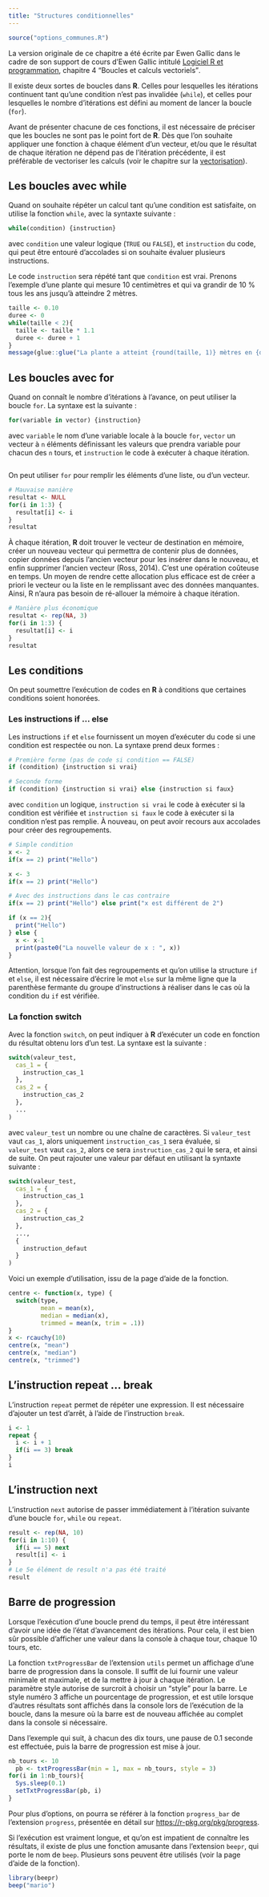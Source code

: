 ```yaml
---
title: "Structures conditionnelles"
---
```


```r
source("options_communes.R")
```

<div class="note">
La version originale de ce chapitre a été écrite par Ewen Gallic dans le cadre de son support de cours d'Ewen Gallic intitulé [Logiciel R et programmation](http://egallic.fr/Enseignement/R/m1_stat_eco_logiciel_R.pdf), chapitre 4 <q>Boucles et calculs vectoriels</q>.
</div>

Il existe deux sortes de boucles dans **R**. Celles pour lesquelles les itérations continuent tant
qu’une condition n’est pas invalidée (`while`{data-pkg="base" data-rdoc="Control"}), et celles pour lesquelles le nombre d’itérations
est défini au moment de lancer la boucle (`for`{data-pkg="base" data-rdoc="Control"}).

Avant de présenter chacune de ces fonctions, il est nécessaire de préciser que les boucles ne
sont pas le point fort de **R**. Dès que l’on souhaite appliquer une fonction à chaque élément d’un
vecteur, et/ou que le résultat de chaque itération ne dépend pas de l’itération précédente, il est
préférable de vectoriser les calculs (voir le chapitre sur la [vectorisation](vectorisation.html)).

## Les boucles avec while

Quand on souhaite répéter un calcul tant qu’une condition est satisfaite, on utilise la fonction
`while`{data-pkg="base" data-rdoc="Control"}, avec la syntaxte suivante :

```r
while(condition) {instruction}
```

avec `condition` une valeur logique (`TRUE` ou `FALSE`), et `instruction` du code, qui
peut être entouré d’accolades si on souhaite évaluer plusieurs instructions.

Le code `instruction` sera répété tant que `condition` est vrai. Prenons l'exemple d'une plante qui mesure 10 centimètres et qui va grandir de 10 % tous les ans jusqu'à atteindre 2 mètres.

```r
taille <- 0.10
duree <- 0
while(taille < 2){
  taille <- taille * 1.1
  duree <- duree + 1
}
message(glue::glue("La plante a atteint {round(taille, 1)} mètres en {duree} années."))
```

## Les boucles avec for

Quand on connaît le nombre d’itérations à l’avance, on peut utiliser la boucle `for`{data-pkg="base" data-rdoc="Control"}. La
syntaxe est la suivante :

```r
for(variable in vector) {instruction}
```

avec `variable` le nom d’une variable locale à la boucle `for`{data-pkg="base" data-rdoc="Control"}, `vector` un vecteur à `n` éléments
définissant les valeurs que prendra variable pour chacun des `n` tours, et `instruction` le code
à exécuter à chaque itération.

```r

```


On peut utiliser `for`{data-pkg="base" data-rdoc="Control"} pour remplir les éléments d’une liste, ou d’un vecteur.
```r
# Mauvaise manière
resultat <- NULL
for(i in 1:3) {
  resultat[i] <- i
}
resultat
```

À chaque itération, **R** doit trouver le vecteur de destination en mémoire, créer un nouveau vecteur
qui permettra de contenir plus de données, copier données depuis l’ancien vecteur pour les
insérer dans le nouveau, et enfin supprimer l’ancien vecteur (Ross, 2014). C’est une opération
coûteuse en temps. Un moyen de rendre cette allocation plus efficace est de créer a priori le
vecteur ou la liste en le remplissant avec des données manquantes. Ainsi, R n’aura pas besoin
de ré-allouer la mémoire à chaque itération.

```r
# Manière plus économique
resultat <- rep(NA, 3)
for(i in 1:3) {
  resultat[i] <- i
}
resultat
```


## Les conditions
On peut soumettre l’exécution de codes en **R** à conditions que certaines conditions soient honorées.

### Les instructions if ... else

Les instructions `if`{data-pkg="base" data-rdoc="Control"} et `else`{data-pkg="base" data-rdoc="Control"} fournissent un moyen d’exécuter du code si une condition est respectée
ou non. La syntaxe prend deux formes :

```r
# Première forme (pas de code si condition == FALSE)
if (condition) {instruction si vrai}

# Seconde forme
if (condition) {instruction si vrai} else {instruction si faux}
```

avec `condition` un logique, `instruction si vrai` le code à exécuter si la condition est vérifiée et `instruction si faux` le code à exécuter si la condition n'est pas remplie.
À nouveau, on peut avoir recours aux accolades pour créer des regroupements.

```r
# Simple condition
x <- 2
if(x == 2) print("Hello")

x <- 3
if(x == 2) print("Hello")

# Avec des instructions dans le cas contraire
if(x == 2) print("Hello") else print("x est différent de 2")

if (x == 2){
  print("Hello")
} else {
  x <- x-1
  print(paste0("La nouvelle valeur de x : ", x))
}
```


<div class="important">
Attention, lorsque l’on fait des regroupements et qu’on utilise la structure `if` et `else`,
il est nécessaire d’écrire le mot `else` sur la même ligne que la parenthèse fermante du
groupe d’instructions à réaliser dans le cas où la condition du `if` est vérifiée.
</div>

### La fonction switch

Avec la fonction `switch`{data-pkg="base"}, on peut indiquer à **R** d’exécuter un code en fonction du résultat
obtenu lors d’un test. La syntaxe est la suivante :

```r
switch(valeur_test,
  cas_1 = {
    instruction_cas_1
  },
  cas_2 = {
    instruction_cas_2
  },
  ...
)
```

avec `valeur_test` un nombre ou une chaîne de caractères. Si `valeur_test` vaut `cas_1`, alors uniquement
`instruction_cas_1` sera évaluée, si `valeur_test` vaut `cas_2`, alors ce sera `instruction_cas_2`
qui le sera, et ainsi de suite. On peut rajouter une valeur par défaut en utilisant la syntaxte
suivante :

```r
switch(valeur_test,
  cas_1 = {
    instruction_cas_1
  },
  cas_2 = {
    instruction_cas_2
  },
  ...,
  {
    instruction_defaut
  }
)
```


Voici un exemple d’utilisation, issu de la page d’aide de la fonction.

```r
centre <- function(x, type) {
  switch(type,
         mean = mean(x),
         median = median(x),
         trimmed = mean(x, trim = .1))
}
x <- rcauchy(10)
centre(x, "mean")
centre(x, "median")
centre(x, "trimmed")
```

## L’instruction repeat ... break

L’instruction `repeat`{data-pkg="base" data-rdoc="Control"} permet de répéter une expression. Il est nécessaire d’ajouter un
test d’arrêt, à l’aide de l’instruction `break`{data-pkg="base" data-rdoc="Control"}.

```r
i <- 1
repeat {
  i <- i + 1
  if(i == 3) break
}
i
```

## L’instruction next

L’instruction `next`{data-pkg="base" data-rdoc="Control"} autorise de passer immédiatement à l’itération suivante d’une
boucle `for`{data-pkg="base" data-rdoc="Control"}, `while`{data-pkg="base" data-rdoc="Control"} ou `repeat`{data-pkg="base" data-rdoc="Control"}.

```r
result <- rep(NA, 10)
for(i in 1:10) {
  if(i == 5) next
  result[i] <- i
}
# Le 5e élément de result n'a pas été traité
result
```

## Barre de progression

Lorsque l’exécution d’une boucle prend du temps, il peut être intéressant d’avoir une idée de
l’état d’avancement des itérations. Pour cela, il est bien sûr possible d’afficher une valeur dans
la console à chaque tour, chaque 10 tours, etc.

La fonction `txtProgressBar`{data-pkg="utils"} de l'extension `utils`{.pkg} permet un affichage d’une barre de progression
dans la console. Il suffit de lui fournir une valeur minimale et maximale, et de la mettre à jour
à chaque itération. Le paramètre style autorise de surcroit à choisir un <q>style</q> pour la barre.
Le style numéro 3 affiche un pourcentage de progression, et est utile lorsque d’autres résultats
sont affichés dans la console lors de l’exécution de la boucle, dans la mesure où la barre est de
nouveau affichée au complet dans la console si nécessaire.

Dans l’exemple qui suit, à chacun des dix tours, une pause de 0.1 seconde est effectuée, puis la
barre de progression est mise à jour.

```r
nb_tours <- 10
  pb <- txtProgressBar(min = 1, max = nb_tours, style = 3)
for(i in 1:nb_tours){
  Sys.sleep(0.1)
  setTxtProgressBar(pb, i)
}
```

Pour plus d'options, on pourra se référer à la fonction `progress_bar`{data-pkg="progress"} de l'extension `progress`{.pkg}, présentée en détail sur <https://r-pkg.org/pkg/progress>.


Si l’exécution est vraiment longue, et qu’on est impatient de connaître les résultats, il existe de
plus une fonction amusante dans l'extension `beepr`{.pkg}, qui porte le nom de `beep`{data-pkg="beepr"}. Plusieurs sons
peuvent être utilisés (voir la page d’aide de la fonction).

```r
library(beepr)
beep("mario")
```
